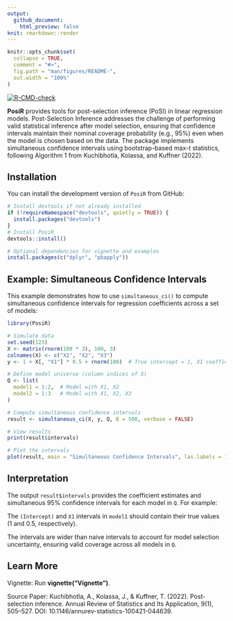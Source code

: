 ```yaml
---
output: 
  github_document:
    html_preview: false
knit: rmarkdown::render
---
```


<!-- README.md is generated from README.Rmd. Please edit that file -->

```r
knitr::opts_chunk$set(
  collapse = TRUE,
  comment = "#>",
  fig.path = "man/figures/README-",
  out.width = "100%"
)
```


[![R-CMD-check](https://github.com/Chukyhenry/PosiR/actions/workflows/R-CMD-check.yaml/badge.svg)](https://github.com/Chukyhenry/PosiR/actions)

**PosiR** provides tools for post-selection inference (PoSI) in linear regression models. Post-Selection Inference addresses the challenge of performing valid statistical inference after model selection, ensuring that confidence intervals maintain their nominal coverage probability (e.g., 95%) even when the model is chosen based on the data. The package implements simultaneous confidence intervals using bootstrap-based max-t statistics, following Algorithm 1 from Kuchibhotla, Kolassa, and Kuffner (2022).

## Installation
You can install the development version of `PosiR` from GitHub:
```r
# Install devtools if not already installed
if (!requireNamespace("devtools", quietly = TRUE)) {
  install.packages("devtools")
}
# Install PosiR
devtools::install()

# Optional dependencies for vignette and examples
install.packages(c("dplyr", "pbapply"))
```

## Example: Simultaneous Confidence Intervals

This example demonstrates how to use `simultaneous_ci()` to compute simultaneous confidence intervals for regression coefficients across a set of models:

```r
library(PosiR)

# Simulate data
set.seed(123)
X <- matrix(rnorm(100 * 3), 100, 3)
colnames(X) <- c("X1", "X2", "X3")
y <- 1 + X[, "X1"] * 0.5 + rnorm(100)  # True intercept = 1, X1 coefficient = 0.5

# Define model universe (column indices of X)
Q <- list(
  model1 = 1:2,  # Model with X1, X2
  model2 = 1:3   # Model with X1, X2, X3
)

# Compute simultaneous confidence intervals
result <- simultaneous_ci(X, y, Q, B = 500, verbose = FALSE)

# View results
print(result$intervals)

# Plot the intervals
plot(result, main = "Simultaneous Confidence Intervals", las.labels = 1)

```
## Interpretation

The output `result$intervals` provides the coefficient estimates and simultaneous 95% confidence intervals for each model in `Q`. For example:

The `(Intercept)` and `X1` intervals in `model1` should contain their true values (1 and 0.5, respectively).

The intervals are wider than naive intervals to account for model selection uncertainty, ensuring valid coverage across all models in `Q`.

## Learn More
Vignette: Run **vignette("Vignette")**.

Source Paper: Kuchibhotla, A., Kolassa, J., & Kuffner, T. (2022). Post-selection inference. Annual Review of Statistics and Its Application, 9(1), 505–527. DOI: 10.1146/annurev-statistics-100421-044639.
